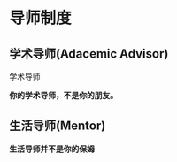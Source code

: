 # 导师制度 {#advisor}


## 学术导师(Adacemic Advisor)
学术导师

**你的学术导师，不是你的朋友。**




## 生活导师(Mentor)

**生活导师并不是你的保姆**


